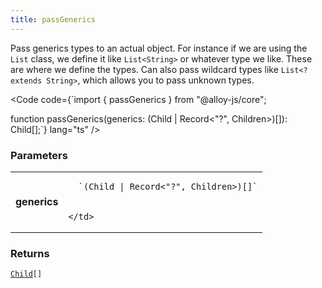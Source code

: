```yaml
---
title: passGenerics
---
```





Pass generics types to an actual object. For instance if we are using the `List` class, we define it like `List<String>` or whatever type we like. These are where we define the types. Can also pass wildcard types like `List<? extends String>`, which allows you to pass unknown types.

<Code code={`import { passGenerics } from "@alloy-js/core";

function passGenerics(generics: (Child | Record<"?", Children>)[]): Child[];`} lang="ts" />

### Parameters

<table>
  <tr>
    <td style="text-align: right;font-weight: bold;">generics</td>
    <td>
    
      `(Child | Record<"?", Children>)[]`
      
      
    </td>
  </tr>
</table>



### Returns

<code><a href="../../../core/types/child/">Child</a>[]</code>








